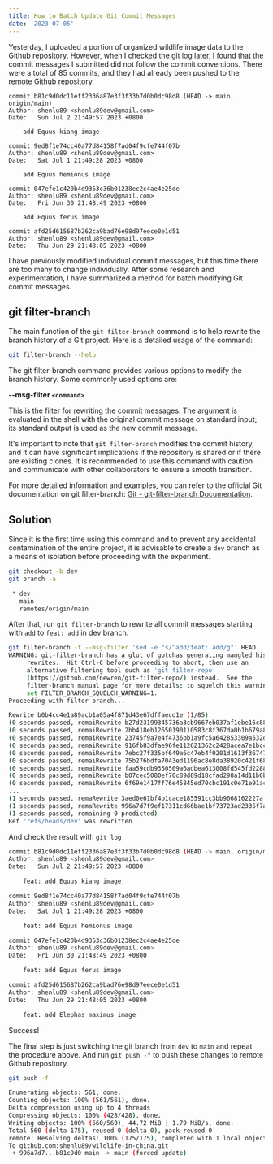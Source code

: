 ```yaml
---
title: How to Batch Update Git Commit Messages
date: '2023-07-05'
---
```


Yesterday, I uploaded a portion of organized wildlife image data to the Github repository.
However, when I checked the git log later, I found that the commit messages I submitted did not follow the commit conventions.
There were a total of 85 commits, and they had already been pushed to the remote Github repository.

```git
commit b81c9d0dc11eff2336a87e3f3f33b7d0b0dc98d8 (HEAD -> main, origin/main)
Author: shenlu89 <shenlu89dev@gmail.com>
Date:   Sun Jul 2 21:49:57 2023 +0800

    add Equus kiang image

commit 9ed8f1e74cc40a77d84158f7ad04f9cfe744f07b
Author: shenlu89 <shenlu89dev@gmail.com>
Date:   Sat Jul 1 21:49:28 2023 +0800

    add Equus hemionus image

commit 047efe1c420b4d9353c36b01238ec2c4ae4e25de
Author: shenlu89 <shenlu89dev@gmail.com>
Date:   Fri Jun 30 21:48:49 2023 +0800

    add Equus ferus image

commit afd25d615687b262ca9bad76e98d97eece0e1d51
Author: shenlu89 <shenlu89dev@gmail.com>
Date:   Thu Jun 29 21:48:05 2023 +0800
```

I have previously modified individual commit messages, but this time there are too many to change individually.
After some research and experimentation, I have summarized a method for batch modifying Git commit messages.

## git filter-branch

The main function of the `git filter-branch` command is to help rewrite the branch history of a Git project.
Here is a detailed usage of the command:

```bash
git filter-branch --help
```

The git filter-branch command provides various options to modify the branch history. Some commonly used options are:

**--msg-filter `<command>`**

This is the filter for rewriting the commit messages.
The argument is evaluated in the shell with the original commit message on standard input;
its standard output is used as the new commit message.

It's important to note that `git filter-branch` modifies the commit history, and it can have significant implications if the repository is shared or if there are existing clones.
It is recommended to use this command with caution and communicate with other collaborators to ensure a smooth transition.

For more detailed information and examples, you can refer to the official Git documentation on git filter-branch: [Git - git-filter-branch Documentation](https://git-scm.com/docs/git-filter-branch).

## Solution

Since it is the first time using this command and to prevent any accidental contamination of the entire project, it is advisable to create a `dev` branch as a means of isolation before proceeding with the experiment.

```bash
git checkout -b dev
git branch -a

 * dev
   main
   remotes/origin/main
```

After that, run `git filter-branch` to rewrite all commit messages starting with `add` to `feat: add` in dev branch.

```bash
git filter-branch -f --msg-filter 'sed -e "s/^add/feat: add/g"' HEAD
WARNING: git-filter-branch has a glut of gotchas generating mangled history
	 rewrites.  Hit Ctrl-C before proceeding to abort, then use an
	 alternative filtering tool such as 'git filter-repo'
	 (https://github.com/newren/git-filter-repo/) instead.  See the
	 filter-branch manual page for more details; to squelch this warning,
	 set FILTER_BRANCH_SQUELCH_WARNING=1.
Proceeding with filter-branch...

Rewrite b0b4cc4e1a89acb1a05a4f871d43e67dffaecd1e (1/85)
(0 seconds passed, remaiRewrite b27d23199345736a3cb9667eb037af1ebe16c88c (2/85)
(0 seconds passed, remaiRewrite 2bb418eb12650190110583c8f367da0b1b679a89 (3/85)
(0 seconds passed, remaiRewrite 23745f9a7e4f4736bb1a9fc5a642853309a532d7 (4/85)
(0 seconds passed, remaiRewrite 916fb83dfae96fe112621362c2428acea7e1bcc6 (5/85)
(0 seconds passed, remaiRewrite 7ebc27f335bf649a6c47eb4f0201d1613f367479 (6/85)
(0 seconds passed, remaiRewrite 75b276bdfa7043ed1196ac8e8da38920c421f688 (7/85)
(0 seconds passed, remaiRewrite faa59cdb9350509a6adbea613008fd545fd2288b (8/85)
(0 seconds passed, remaiRewrite b07cec5080ef70c89d89d18cfad298a14d11b0b7 (9/85)
(0 seconds passed, remaiRewrite 6f69e1417ff76e45845ed70cbc191c0e71e91ac1 (10/85)
...
(1 seconds passed, remaRewrite 3aed0e61bf4b1cace185591cc3bb9068162227af (84/85)
(1 seconds passed, remaRewrite 996a7d7f9ef17311cd66bae1bf73723ad2335f7a (85/85)
(1 seconds passed, remaining 0 predicted)
Ref 'refs/heads/dev' was rewritten
```

And check the result with `git log`

```bash
commit b81c9d0dc11eff2336a87e3f3f33b7d0b0dc98d8 (HEAD -> main, origin/main, dev)
Author: shenlu89 <shenlu89dev@gmail.com>
Date:   Sun Jul 2 21:49:57 2023 +0800

    feat: add Equus kiang image

commit 9ed8f1e74cc40a77d84158f7ad04f9cfe744f07b
Author: shenlu89 <shenlu89dev@gmail.com>
Date:   Sat Jul 1 21:49:28 2023 +0800

    feat: add Equus hemionus image

commit 047efe1c420b4d9353c36b01238ec2c4ae4e25de
Author: shenlu89 <shenlu89dev@gmail.com>
Date:   Fri Jun 30 21:48:49 2023 +0800

    feat: add Equus ferus image

commit afd25d615687b262ca9bad76e98d97eece0e1d51
Author: shenlu89 <shenlu89dev@gmail.com>
Date:   Thu Jun 29 21:48:05 2023 +0800

    feat: add Elephas maximus image
```

Success!

The final step is just switching the git branch from `dev` to `main` and repeat the procedure above.
And run `git push -f` to push these changes to remote Github repository.

```bash
git push -f

Enumerating objects: 561, done.
Counting objects: 100% (561/561), done.
Delta compression using up to 4 threads
Compressing objects: 100% (428/428), done.
Writing objects: 100% (560/560), 44.72 MiB | 1.79 MiB/s, done.
Total 560 (delta 175), reused 0 (delta 0), pack-reused 0
remote: Resolving deltas: 100% (175/175), completed with 1 local object.
To github.com:shenlu89/wildlife-in-china.git
 + 996a7d7...b81c9d0 main -> main (forced update)
```
